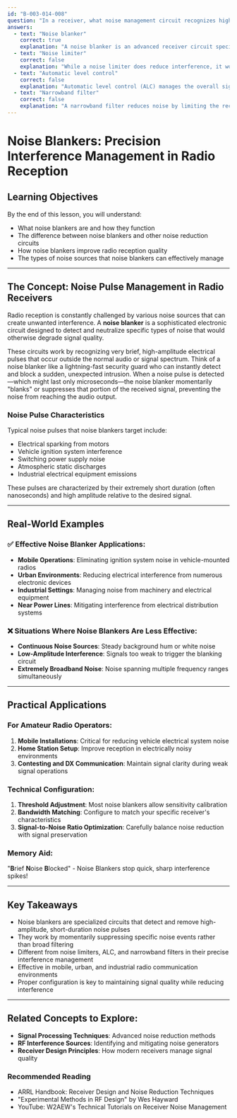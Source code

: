 ```yaml
---
id: "B-003-014-008"
question: "In a receiver, what noise management circuit recognizes high-amplitude short-duration pulses and removes them?"
answers:
  - text: "Noise blanker"
    correct: true
    explanation: "A noise blanker is an advanced receiver circuit specifically designed to detect and eliminate high-amplitude, short-duration noise pulses that would otherwise create annoying interference. These pulses, often caused by electrical equipment, vehicle ignition systems, or atmospheric static, are recognized by their distinct spike-like characteristics and are essentially 'blanked out' or momentarily suppressed before they can create audio distortion."
  - text: "Noise limiter"
    correct: false
    explanation: "While a noise limiter does reduce interference, it works differently from a noise blanker. A noise limiter clips or reduces the amplitude of signals above a certain threshold, effectively reducing overall noise energy, but it doesn't specifically target short-duration high-amplitude pulses like a noise blanker does. Noise limiters provide more general signal conditioning rather than precise pulse removal."
  - text: "Automatic level control"
    correct: false
    explanation: "Automatic level control (ALC) manages the overall signal amplitude and prevents overmodulation in transmitters or excessive audio levels in receivers. It does not specifically detect or remove short-duration noise pulses. ALC is a gain management circuit that maintains consistent signal levels, which is fundamentally different from pulse noise reduction."
  - text: "Narrowband filter"
    correct: false
    explanation: "A narrowband filter reduces noise by limiting the receiver's frequency passband, which can help reduce some types of interference. However, it does not specifically recognize or remove high-amplitude, short-duration noise pulses. Narrowband filters work by frequency selection, not by detecting and blanking individual noise events."
---
```


# Noise Blankers: Precision Interference Management in Radio Reception

## Learning Objectives
By the end of this lesson, you will understand:
- What noise blankers are and how they function
- The difference between noise blankers and other noise reduction circuits
- How noise blankers improve radio reception quality
- The types of noise sources that noise blankers can effectively manage

---

## The Concept: Noise Pulse Management in Radio Receivers

Radio reception is constantly challenged by various noise sources that can create unwanted interference. A **noise blanker** is a sophisticated electronic circuit designed to detect and neutralize specific types of noise that would otherwise degrade signal quality.

These circuits work by recognizing very brief, high-amplitude electrical pulses that occur outside the normal audio or signal spectrum. Think of a noise blanker like a lightning-fast security guard who can instantly detect and block a sudden, unexpected intrusion. When a noise pulse is detected—which might last only microseconds—the noise blanker momentarily "blanks" or suppresses that portion of the received signal, preventing the noise from reaching the audio output.

### Noise Pulse Characteristics

Typical noise pulses that noise blankers target include:
- Electrical sparking from motors
- Vehicle ignition system interference
- Switching power supply noise
- Atmospheric static discharges
- Industrial electrical equipment emissions

These pulses are characterized by their extremely short duration (often nanoseconds) and high amplitude relative to the desired signal.

---

## Real-World Examples

### ✅ Effective Noise Blanker Applications:
- **Mobile Operations**: Eliminating ignition system noise in vehicle-mounted radios
- **Urban Environments**: Reducing electrical interference from numerous electronic devices
- **Industrial Settings**: Managing noise from machinery and electrical equipment
- **Near Power Lines**: Mitigating interference from electrical distribution systems

### ❌ Situations Where Noise Blankers Are Less Effective:
- **Continuous Noise Sources**: Steady background hum or white noise
- **Low-Amplitude Interference**: Signals too weak to trigger the blanking circuit
- **Extremely Broadband Noise**: Noise spanning multiple frequency ranges simultaneously

---

## Practical Applications

### For Amateur Radio Operators:
1. **Mobile Installations**: Critical for reducing vehicle electrical system noise
2. **Home Station Setup**: Improve reception in electrically noisy environments
3. **Contesting and DX Communication**: Maintain signal clarity during weak signal operations

### Technical Configuration:
1. **Threshold Adjustment**: Most noise blankers allow sensitivity calibration
2. **Bandwidth Matching**: Configure to match your specific receiver's characteristics
3. **Signal-to-Noise Ratio Optimization**: Carefully balance noise reduction with signal preservation

### Memory Aid:
"**B**rief **N**oise **B**locked" - Noise Blankers stop quick, sharp interference spikes!

---

## Key Takeaways

- Noise blankers are specialized circuits that detect and remove high-amplitude, short-duration noise pulses
- They work by momentarily suppressing specific noise events rather than broad filtering
- Different from noise limiters, ALC, and narrowband filters in their precise interference management
- Effective in mobile, urban, and industrial radio communication environments
- Proper configuration is key to maintaining signal quality while reducing interference

---

## Related Concepts to Explore:
- **Signal Processing Techniques**: Advanced noise reduction methods
- **RF Interference Sources**: Identifying and mitigating noise generators
- **Receiver Design Principles**: How modern receivers manage signal quality

### Recommended Reading
- ARRL Handbook: Receiver Design and Noise Reduction Techniques
- "Experimental Methods in RF Design" by Wes Hayward
- YouTube: W2AEW's Technical Tutorials on Receiver Noise Management